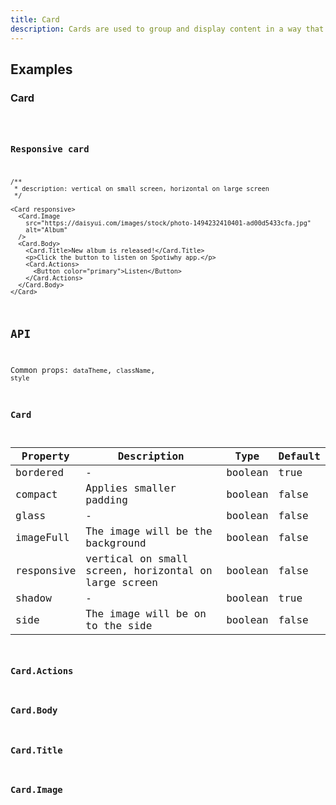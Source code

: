 ```yaml
---
title: Card
description: Cards are used to group and display content in a way that is easily readable.
---
```


## Examples

### Card

<code src="./demo/basic.tsx" />

### Responsive card

```tsx live
/**
 * description: vertical on small screen, horizontal on large screen
 */

<Card responsive>
  <Card.Image
    src="https://daisyui.com/images/stock/photo-1494232410401-ad00d5433cfa.jpg"
    alt="Album"
  />
  <Card.Body>
    <Card.Title>New album is released!</Card.Title>
    <p>Click the button to listen on Spotiwhy app.</p>
    <Card.Actions>
      <Button color="primary">Listen</Button>
    </Card.Actions>
  </Card.Body>
</Card>
```

## API

Common props: `dataTheme`, `className`, `style`

### Card

| Property | Description | Type | Default |
| --- | --- | --- | --- |
| bordered | - | boolean | true |
| compact | Applies smaller padding | boolean | false |
| glass | - | boolean | false |
| imageFull | The image will be the background | boolean | false |
| responsive | vertical on small screen, horizontal on large screen | boolean | false |
| shadow | - | boolean | true |
| side | The image will be on to the side | boolean | false |

### Card.Actions

### Card.Body

### Card.Title

### Card.Image
